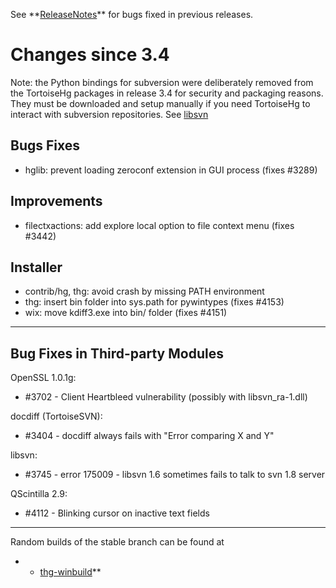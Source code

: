 See **[[ReleaseNotes]]** for bugs fixed in previous releases.

= Changes since 3.4 =

Note: the Python bindings for subversion were deliberately removed from the TortoiseHg packages in release 3.4 for security and packaging reasons. They must be downloaded and setup manually if you need TortoiseHg to interact with subversion repositories.  See [[libsvn]]

== Bugs Fixes ==

* hglib: prevent loading zeroconf extension in GUI process (fixes #3289)

== Improvements ==

* filectxactions: add explore local option to file context menu (fixes #3442)

== Installer ==

* contrib/hg, thg: avoid crash by missing PATH environment
* thg: insert bin folder into sys.path for pywintypes (fixes #4153)
* wix: move kdiff3.exe into bin/ folder (fixes #4151)

----

== Bug Fixes in Third-party Modules ==

OpenSSL 1.0.1g:
* #3702 - Client Heartbleed vulnerability (possibly with libsvn_ra-1.dll)

docdiff (TortoiseSVN):
* #3404 - docdiff always fails with "Error comparing X and Y"

libsvn:
* #3745 - error 175009 - libsvn 1.6 sometimes fails to talk to svn 1.8 server

QScintilla 2.9:
* #4112 - Blinking cursor on inactive text fields

----

Random builds of the stable branch can be found at
**[[http://bitbucket.org/tortoisehg/thg-winbuild/downloads/|thg-winbuild]]**
